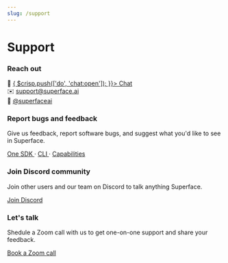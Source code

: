 ```yaml
---
slug: /support
---
```


# Support

<div className="row padding-bottom--lg">
  <div className="col col--6">
    <div className="card shadow">
      <div className="card__body">
        <h3>Reach out</h3>
        <p>
          💬 <a href="#" onClick={() => { $crisp.push(['do', 'chat:open']); }}>
            Chat
          </a>
          <br />
          ✉️ <a href="mailto:support@superface.ai">support@superface.ai</a>
          <br />
          🐥 <a href="https://twitter.com/superfaceai" target="_blank">
            @superfaceai
          </a>
        </p>
      </div>
    </div>
  </div>

  <div className="col col--6">
    <div className="card shadow">
      <div className="card__body">
        <h3>Report bugs and feedback</h3>
        <p>
          Give us feedback, report software bugs, and suggest what you'd
          like to see in Superface.
          <br />
        </p>
        <p>
          <a href="https://github.com/superfaceai/one-sdk-js" target="_blank">
            One SDK
          </a> · <a href="https://github.com/superfaceai/cli" target="_blank">
            CLI
          </a> · <a href="https://github.com/superfaceai/station" target="_blank">
            Capabilities
          </a> 
        </p>
      </div>
    </div>
  </div>
</div>

<div className="row">
  <div className="col col--6">
    <div className="card shadow">
      <div className="card__body">
        <h3>Join Discord community</h3>
        <p>
          Join other users and our team on Discord to talk anything
          Superface.
        </p>
      </div>
      <div className="card__footer">
        <a
          href="https://discord.gg/sYJq6FYJCW"
          className="button button--primary button--block"
        >
          Join Discord
        </a>
      </div>
    </div>
  </div>

  <div className="col col--6">
    <div className="card shadow">
      <div className="card__body">
        <h3>Let's talk</h3>
        <p>
          Shedule a Zoom call with us to get one-on-one support and
          share your feedback.
        </p>
      </div>
      <div className="card__footer">
        <a
          href="https://calendly.com/v_superface/superface-product-introduction"
          className="button button--primary button--block"
        >
          Book a Zoom call
        </a>
      </div>
    </div>
  </div>
</div>

